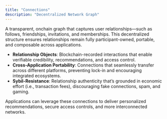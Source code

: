 ```yaml
---
title: "Connections"
description: "Decentralized Network Graph"
---
```


A transparent, onchain graph that captures user relationships—such as follows, friendships, invitations, and memberships. This decentralized structure ensures relationships remain fully participant-owned, portable, and composable across applications.

- **Relationship Objects**: Blockchain-recorded interactions that enable verifiable credibility, recommendations, and access control.
- **Cross-Application Portability**: Connections that seamlessly transfer across different platforms, preventing lock-in and encouraging integrated ecosystems.
- **Sybil-Resistance**: Relationship authenticity that’s grounded in economic effort (i.e., transaction fees), discouraging fake connections, spam, and gaming.

Applications can leverage these connections to deliver personalized recommendations, secure access controls, and more interconnected networks.
